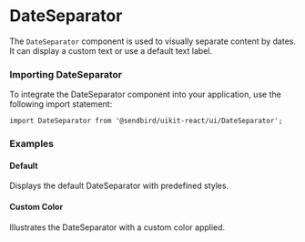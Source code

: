 
<Meta title="UI/DateSeparator" component={DateSeparator} of={DateSeparatorStories} />

# DateSeparator

The `DateSeparator` component is used to visually separate content by dates. It can display a custom text or use a default text label.

<Canvas of={DateSeparatorStories.Default} />
<Controls />

### Importing DateSeparator

To integrate the DateSeparator component into your application, use the following import statement:

```tsx
import DateSeparator from '@sendbird/uikit-react/ui/DateSeparator';
```

### Examples

#### Default
Displays the default DateSeparator with predefined styles.
<Canvas of={DateSeparatorStories.Default} />

#### Custom Color
Illustrates the DateSeparator with a custom color applied.
<Canvas of={DateSeparatorStories.CustomColor} />

